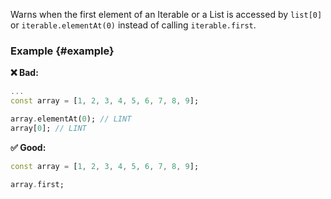 
<RuleDetails version="4.5.0" severity="style" hasFix />

Warns when the first element of an Iterable or a List is accessed by `list[0]` or `iterable.elementAt(0)` instead of calling `iterable.first`.

### Example {#example}

**❌ Bad:**

```dart
...
const array = [1, 2, 3, 4, 5, 6, 7, 8, 9];

array.elementAt(0); // LINT
array[0]; // LINT
```

**✅ Good:**

```dart
const array = [1, 2, 3, 4, 5, 6, 7, 8, 9];

array.first;
```
